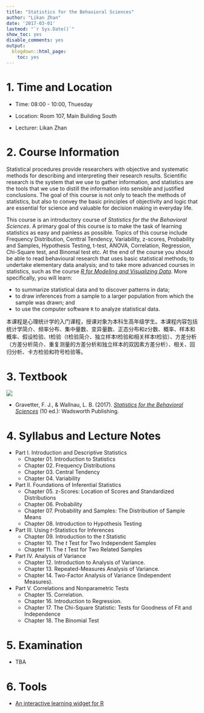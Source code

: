 ```yaml
---
title: "Statistics for the Behavioral Sciences"
author: "Likan Zhan"
date: '2017-03-01'
lastmod: "`r Sys.Date()`"
show_toc: yes
disable_comments: yes
output:
  blogdown::html_page:
    toc: yes
---
```


# 1. Time and Location

- Time: 08:00 - 10:00, Thuesday

- Location: Room 107, Main Building South

- Lecturer: Likan Zhan

# 2. Course Information

Statistical procedures provide researchers with objective and systematic methods for describing and interpreting their research results. Scientific research is the system that we use to gather information, and statistics are the tools that we use to distill the information into sensible and justified conclusions. The goal of this course is not only to teach the methods of statistics, but also to convey the basic principles of objectivity and logic that are essential for science and valuable for decision making in everyday life.

This course is an introductory course of *Statistics for the the Behavioral Sciences*. A primary goal of this course is to make the task of learning statistics as easy and painless as possible. Topics of this course include Frequency Distribution, Centtral Tendency, Variability, z-scores, Probability and Samples, Hypothesis Testing, t-test, ANOVA, Correlation, Regression, Chi-Square test, and Binomal test etc. At the end of the course you should be able to read behavioural research that uses basic statistical methods; to undertake elementary data analysis; and to take more advanced courses in statistics, such as the course *[R for Modeling and Visualizing Data](/en/teach/R-for-Statistics-Data-Visualization/)*. More specifically, you will learn:

- to summarize statistical data and to discover patterns in data;
- to draw inferences from a sample to a larger population from which the sample was drawn; and
- to use the computer software `R` to analyze statistical data.

本课程是心理统计学的入门课程，授课对象为本科生高年级学生。本课程内容包括统计学简介、频率分布、集中量数、变异量数、正态分布和z分数、概率、样本和概率、假设检验、t检验（t检验简介、独立样本t检验和相关样本t检验）、方差分析（方差分析简介、重复测量的方差分析和独立样本的双因素方差分析）、相关、回归分析、卡方检验和符号检验等。

<!---
本课程是心理统计学的入门课程，授课对象为高年级本科生和硕士研究生一年级学生。本课程授课内容包括统计学简介、频率分布、集中量数、变异量数、正态分布和z分数、概率、样本和概率、假设检验、t检验（t检验简介、独立样本t检验和相关样本t检验）、方差分析（方差分析简介、重复测量的方差分析和独立样本的双因素方差分析）、相关、回归分析、卡方检验和符号检验等。本人在下学期还会专门给研究生开设一门叫做《[R语言与统计建模和数据可视化](/en/teach/R-for-Statistics-Data-Visualization/)》的统计课程。有兴趣在下学期选修该高级统计课程，但本科阶段没有学过统计学的研究生同学，应该先选修本心理统计学入门课程。
--->

# 3. Textbook

![](StatBehavSci-CoverImage.jpg)

- Gravetter, F. J., & Wallnau, L. B. (2017). *[Statistics for the Behavioral Sciences](https://www.amazon.com/Statistics-Behavioral-Sciences-MindTap-Psychology/dp/1305504917)* (10 ed.): Wadsworth Publishing.

# 4. Syllabus and Lecture Notes

- Part I. Introduction and Descriptive Statistics
  - Chapter 01. Introduction to Statistics [<i class="fa fa-file-pdf-o"></i>](https://appendix.likan.info/Statistics-for-the-Behavioral-Sciences/CH.01.pdf)
  - Chapter 02. Frequency Distributions [<i class="fa fa-file-pdf-o"></i>](https://appendix.likan.info/Statistics-for-the-Behavioral-Sciences/CH.02.pdf)
  - Chapter 03. Central Tendency
  - Chapter 04. Variability

- Part II. Foundations of Inferential Statistics
  - Chapter 05. z-Scores: Location of Scores and Standardized Distributions
  - Chapter 06. Probability
  - Chapter 07. Probability and Samples: The Distribution of Sample Means
  - Chapter 08. Introduction to Hypothesis Testing

- Part III. Using *t*-Statistics for Inferences
  - Chapter 09. Introduction to the *t* Statistic
  - Chapter 10. The *t* Test for Two Independent Samples
  - Chapter 11. The *t* Test for Two Related Samples

- Part IV. Analysis of Variance
  - Chapter 12. Introduction to Analysis of Variance.
  - Chapter 13. Repeated-Measures Analysis of Variance.
  - Chapter 14. Two-Factor Analysis of Variance (Independent Measures).

- Part V. Correlations and Nonparametric Tests
  - Chapter 15. Correlation.
  - Chapter 16. Introduction to Regression.
  - Chapter 17. The Chi-Square Statistic: Tests for Goodness of Fit and Independence
  - Chapter 18. The Binomial Test

# 5. Examination

- TBA
<!---
- Time and location: **08:00-09:50, July 13**, **Room 104, Teaching Building 4**;
- Structure of the exam: 65 multiple choices, selected from the *learning check* problems of chapters *1 - 13*; 2 essay questions, selected from the *odd-numbered problems* of chapters *9 - 13*.
-->

# 6. Tools

  - [An interactive learning widget for R](/en/teach/R-for-Statistics-Data-Visualization/InteractiveR/)
